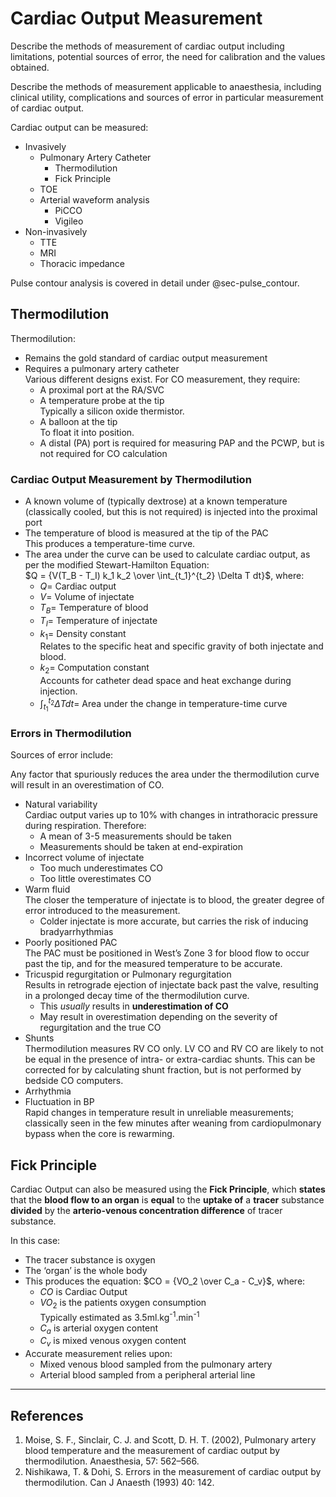 # Cardiac Output Measurement

:::CICM
Describe the methods of measurement of cardiac output including limitations, potential sources of error, the need for calibration and the values obtained.
:::

:::ANZCA
Describe the methods of measurement applicable to anaesthesia, including clinical utility, complications and sources of error in particular measurement of cardiac output.
:::

Cardiac output can be measured:

* Invasively
    * Pulmonary Artery Catheter
        * Thermodilution
        * Fick Principle
    * TOE
    * Arterial waveform analysis
        * PiCCO
        * Vigileo
* Non-invasively
    * TTE
    * MRI
    * Thoracic impedance

:::column-margin
Pulse contour analysis is covered in detail under @sec-pulse_contour.
:::

## Thermodilution

Thermodilution:

* Remains the gold standard of cardiac output measurement
* Requires a pulmonary artery catheter\
Various different designs exist. For CO measurement, they require:
    * A proximal port at the RA/SVC
    * A temperature probe at the tip\
    Typically a silicon oxide thermistor.
    * A balloon at the tip\
    To float it into position.
    * A distal (PA) port is required for measuring PAP and the PCWP, but is not required for CO calculation
 

### Cardiac Output Measurement by Thermodilution

* A known volume of (typically dextrose) at a known temperature (classically cooled, but this is not required) is injected into the proximal port
* The temperature of blood is measured at the tip of the PAC\
This produces a temperature-time curve.
* The area under the curve can be used to calculate cardiac output, as per the modified Stewart-Hamilton Equation:\
$Q = {V(T_B - T_I) k_1 k_2 \over \int_{t_1}^{t_2} \Delta T dt}$, where:
    * $Q$= Cardiac output
    * $V$= Volume of injectate
    * $T_B$= Temperature of blood
    * $T_I$= Temperature of injectate
    * $k_1$= Density constant\
    Relates to the specific heat and specific gravity of both injectate and blood.
    * $k_2$= Computation constant\
    Accounts for catheter dead space and heat exchange during injection.
    * ${\int_{t_1}^{t_2} \Delta T dt}$= Area under the change in temperature-time curve

### Errors in Thermodilution

Sources of error include:

:::column-margin
Any factor that spuriously reduces the area under the thermodilution curve will result in an overestimation of CO.
:::

* Natural variability\
Cardiac output varies up to 10% with changes in intrathoracic pressure during respiration. Therefore:
    * A mean of 3-5 measurements should be taken
    * Measurements should be taken at end-expiration
* Incorrect volume of injectate
    * Too much underestimates CO
    * Too little overestimates CO
* Warm fluid\
The closer the temperature of injectate is to blood, the greater degree of error introduced to the measurement.
    * Colder injectate is more accurate, but carries the risk of inducing bradyarrhythmias
* Poorly positioned PAC\
The PAC must be positioned in West's Zone 3 for blood flow to occur past the tip, and for the measured temperature to be accurate.
* Tricuspid regurgitation or Pulmonary regurgitation\
Results in retrograde ejection of injectate back past the valve, resulting in a prolonged decay time of the thermodilution curve.
    * This *usually* results in **underestimation of CO**
    * May result in overestimation depending on the severity of regurgitation and the true CO
* Shunts\
Thermodilution measures RV CO only. LV CO and RV CO are likely to not be equal in the presence of intra- or extra-cardiac shunts. This can be corrected for by calculating shunt fraction, but is not performed by bedside CO computers.
* Arrhythmia
* Fluctuation in BP\
Rapid changes in temperature result in unreliable measurements; classically seen in the few minutes after weaning from cardiopulmonary bypass when the core is rewarming.

## Fick Principle

Cardiac Output can also be measured using the **Fick Principle**, which **states** that the **blood flow to an organ** is **equal** to the **uptake of** a **tracer** substance **divided** by the **arterio-venous concentration difference** of tracer substance.

In this case:

* The tracer substance is oxygen
* The 'organ' is the whole body
* This produces the equation: $CO = {VO_2 \over C_a - C_v}$, where:
    * $CO$ is Cardiac Output
    * $VO_2$ is the patients oxygen consumption\
    Typically estimated as 3.5ml.kg^-1^.min^-1^
    * $C_a$ is arterial oxygen content
    * $C_v$ is mixed venous oxygen content
* Accurate measurement relies upon:
    * Mixed venous blood sampled from the pulmonary artery
    * Arterial blood sampled from a peripheral arterial line

---

## References

1.  Moise, S. F., Sinclair, C. J. and Scott, D. H. T. (2002), Pulmonary artery blood temperature and the measurement of cardiac output by thermodilution. Anaesthesia, 57: 562–566.
2. Nishikawa, T. & Dohi, S. Errors in the measurement of cardiac output by thermodilution. Can J Anaesth (1993) 40: 142. 

